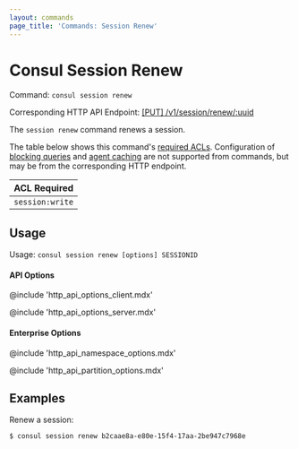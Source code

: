```yaml
---
layout: commands
page_title: 'Commands: Session Renew'
---
```


# Consul Session Renew

Command: `consul session renew`

Corresponding HTTP API Endpoint: [\[PUT\] /v1/session/renew/:uuid](/api-docs/session#renew-session)

The `session renew` command renews a session.

The table below shows this command's [required ACLs](/api#authentication). Configuration of
[blocking queries](/api-docs/features/blocking) and [agent caching](/api-docs/features/caching)
are not supported from commands, but may be from the corresponding HTTP endpoint.

| ACL Required    |
| --------------- |
| `session:write` |

## Usage

Usage: `consul session renew [options] SESSIONID`

#### API Options

@include 'http_api_options_client.mdx'

@include 'http_api_options_server.mdx'

#### Enterprise Options

@include 'http_api_namespace_options.mdx'

@include 'http_api_partition_options.mdx'

## Examples

Renew a session:

```shell-session
$ consul session renew b2caae8a-e80e-15f4-17aa-2be947c7968e
```
